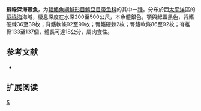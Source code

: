 {{Speciesbox 
| genus = Benthodesmus
| species = suluensis
| status = NE
| authority = [[Parin|Parin]], 1976
| synonyms = 
}}

'''蘇祿深海帶魚'''，为[[輻鰭魚綱|輻鰭魚綱]][[鱸形目|鱸形目]][[鯖亞目|鯖亞目]][[带鱼科|带鱼科]]的其中一[[種|種]]。分布於西[[太平洋|太平洋]]區的[[蘇祿海|蘇祿海]]海域，棲息深度在水深200至500公尺，本魚體銀色，顎與鰓蓋黑色，背鰭硬棘36至39枚；背鰭軟條92至99枚；臀鰭硬棘2枚；臀鰭軟條86至92枚；脊椎骨133至137個，體長可達18公分，屬肉食性。

== 参考文献 ==
*{{FishBase_species|genus=Benthodesmus|species=suluensis|year=2011|month=12}}

== 扩展阅读 ==
{{refbegin}}
{{wikispecies-inline|Benthodesmus suluensis|蘇祿深海帶魚}}
{{refend}}
{{Taxonbar|from=Q2192157}}

[[Category:深海带鱼属|S]]


{{鱸形目小作品}}